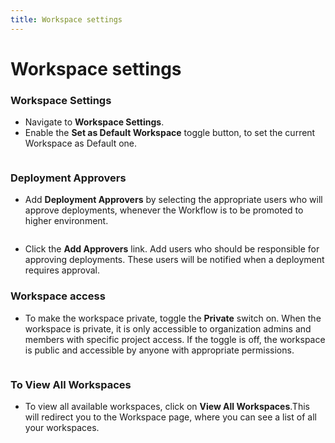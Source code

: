 ```yaml
---
title: Workspace settings
---
```


# Workspace settings

### Workspace Settings <a href="#workspace-settings" id="workspace-settings"></a>

- Navigate to **Workspace Settings**.
- Enable the **Set as Default Workspace** toggle button, to set the current Workspace as Default one.

<figure>
  <img src="/img/assets/set-a-default-workspace.gif" alt=""></img>
  <figcaption></figcaption>
</figure>

### &#x20;**Deployment Approvers**

- Add **Deployment Approvers** by selecting the appropriate users who will approve deployments, whenever the Workflow is to be promoted to higher environment.

<figure>
  <img src="/img/assets/Deloyment-Approvers-(1).gif" alt=""></img>
  <figcaption></figcaption>
</figure>

- Click the **Add Approvers** link. Add users who should be responsible for approving deployments. These users will be notified when a deployment requires approval.

### &#x20; **Workspace access**

- To make the workspace private, toggle the **Private** switch on. When the workspace is private, it is only accessible to organization admins and members with specific project access. If the toggle is off, the workspace is public and accessible by anyone with appropriate permissions.

<figure>
  <img src="/img/assets/Workspace-Access-(1).gif" alt=""></img>
  <figcaption></figcaption>
</figure>

### To View All Workspaces

- To view all available workspaces, click on **View All Workspaces**.This will redirect you to the Workspace page, where you can see a list of all your workspaces.

<figure>
  <img src="/img/assets/workspace-view.gif" alt=""></img>
  <figcaption></figcaption>
</figure>

[\
](https://ivoyant-1.gitbook.io/workspace-components/workflow-components/workspaces/create-a-workspace)
